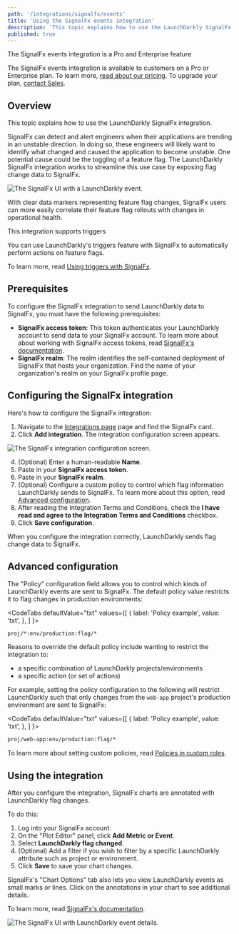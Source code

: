 ```yaml
---
path: '/integrations/signalfx/events'
title: 'Using the SignalFx events integration'
description: 'This topic explains how to use the LaunchDarkly SignalFx events integration.'
published: true
---
```


<Callout intent="primary">
<CalloutTitle>The SignalFx events integration is a Pro and Enterprise feature</CalloutTitle>
<CalloutDescription>

The SignalFx events integration is available to customers on a Pro or Enterprise plan. To learn more, [read about our pricing](https://launchdarkly.com/pricing/). To upgrade your plan, [contact Sales](https://launchdarkly.com/contact-sales/).

</CalloutDescription>
</Callout>

## Overview

This topic explains how to use the LaunchDarkly SignalFx integration.

SignalFx can detect and alert engineers when their applications are trending in an unstable direction. In doing so, these engineers will likely want to identify what changed and caused the application to become unstable. One potential cause could be the toggling of a feature flag. The LaunchDarkly SignalFx integration works to streamline this use case by exposing flag change data to SignalFx.

![The SignalFx UI with a LaunchDarkly event.](signalfx-marker-1.png)

With clear data markers representing feature flag changes, SignalFx users can more easily correlate their feature flag rollouts with changes in operational health.

<Callout intent="primary">
<CalloutTitle>This integration supports triggers</CalloutTitle>
<CalloutDescription>

You can use LaunchDarkly's triggers feature with SignalFx to automatically perform actions on feature flags.

To learn more, read [Using triggers with SignalFx](/integrations/signalfx/triggers).

</CalloutDescription>
</Callout>

## Prerequisites

To configure the SignalFx integration to send LaunchDarkly data to SignalFx, you must have the following prerequisites:

* **SignalFx access token**: This token authenticates your LaunchDarkly account to send data to your SignalFx account. To learn more about about working with SignalFx access tokens, read [SignalFx's documentation](https://docs.signalfx.com/en/latest/admin-guide/tokens.html#working-with-access-tokens).
* **SignalFx realm**: The realm identifies the self-contained deployment of SignalFx that hosts your organization. Find the name of your organization's realm on your SignalFx profile page.

## Configuring the SignalFx integration

Here's how to configure the SignalFx integration:

1. Navigate to the [Integrations page](https://app.launchdarkly.com/default/integrations) page and find the SignalFx card.
3. Click **Add integration**. The integration configuration screen appears.

![The SignalFx integration configuration screen.](signalfx-integration-panel.png)

4. (Optional) Enter a human-readable **Name**.
5. Paste in your **SignalFx access token**.
6. Paste in your **SignalFx realm**.
7. (Optional) Configure a custom policy to control which flag information LaunchDarkly sends to SignalFx. To learn more about this option, read [Advanced configuration](#advanced-configuration).
8. After reading the Integration Terms and Conditions, check the **I have read and agree to the Integration Terms and Conditions** checkbox.
9. Click **Save configuration**.

When you configure the integration correctly, LaunchDarkly sends flag change data to SignalFx.

## Advanced configuration

The "Policy" configuration field allows you to control which kinds of LaunchDarkly events are sent to SignalFx. The default policy value restricts it to flag changes in production environments:

<CodeTabs
  defaultValue="txt"
  values={[
    { label: 'Policy example', value: 'txt', },
  ]
}>

<CodeTabItem value="txt">

```txt
proj/*:env/production:flag/*
```

</CodeTabItem>
</CodeTabs>

Reasons to override the default policy include wanting to restrict the integration to:

- a specific combination of LaunchDarkly projects/environments
- a specific action (or set of actions)


For example, setting the policy configuration to the following will restrict LaunchDarkly such that only changes from the `web-app` project's production environment are sent to SignalFx:

<CodeTabs
  defaultValue="txt"
  values={[
    { label: 'Policy example', value: 'txt', },
  ]
}>

<CodeTabItem value="txt">

```txt
proj/web-app:env/production:flag/*
```

</CodeTabItem>
</CodeTabs>

To learn more about setting custom policies, read [Policies in custom roles](/home/members/role-policies).

## Using the integration

After you configure the integration, SignalFx charts are annotated with LaunchDarkly flag changes.

To do this:

1. Log into your SignalFx account.
2. On the "Plot Editor" panel, click **Add Metric or Event**.
2. Select **LaunchDarkly flag changed**.
3. (Optional) Add a filter if you wish to filter by a specific LaunchDarkly attribute such as project or environment.
4. Click **Save** to save your chart changes.

SignalFx's "Chart Options" tab also lets you view LaunchDarkly events as small marks or lines. Click on the annotations in your chart to see additional details.

To learn more, read [SignalFx's documentation](https://docs.signalfx.com/en/latest/charts/chart-options-tab.html#event-lines).

![The SignalFx UI with LaunchDarkly event details.](signalfx-marker-2.png)
